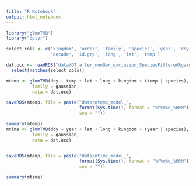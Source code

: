 ```yaml
---
title: "R Notebook"
output: html_notebook
---
```


``` r
library("glmmTMB")
library("dplyr")

select_cols <- c('kingdom', 'order', 'family', 'species', 'year', 'doy',
                 'decade', 'id.grp', 'long', 'lat', 'temp')

dat.occ <- readRDS("data/DT_after_nonGer_exclusion_SpeciesFilteredAgain.rds") %>% 
  select(matches(select_cols))

mtemp <- glmmTMB(doy ~ temp + lat + long + kingdom + (temp | species),
          family = gaussian,
          data = dat.occ)

saveRDS(mtemp, file = paste("data/mtemp_model_",
                            format(Sys.time(), format = "%Y%m%d_%H%M"), ".rds",
                            sep = ""))

summary(mtemp)
mtime <- glmmTMB(doy ~ year + lat + long + kingdom + (year | species),
          family = gaussian,
          data = dat.occ)


saveRDS(mtemp, file = paste("data/mtime_model_",
                            format(Sys.time(), format = "%Y%m%d_%H%M"), ".rds",
                            sep = ""))

summary(mtime)

```